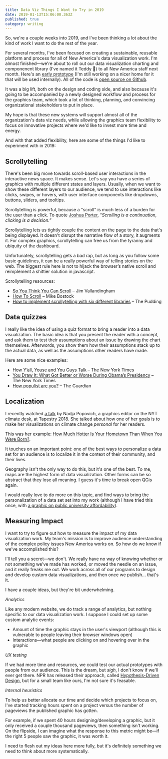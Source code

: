 ```yaml
---
title: Data Viz Things I Want to Try in 2019
date: 2019-01-13T15:06:00.363Z
published: true
category: writing
---
```


So, we're a couple weeks into 2019, and I've been thinking a lot about the kind of work I want to do the rest of the year.

For several months, I've been focused on creating a sustainable, reusable platform and process for all of New America's data visualization work. I'm almost finished—we're about to roll out our data visualization charting and componenent library (I've named it Teddy 😬) to all New America staff next month. Here's an [early prototype](https://data.newamerica.org/component-library/) (I'm still working on a nicer home for it that will be used internally). All of the code is [open source on Github](https://github.com/lorenries/teddy).

It was a big lift, both on the design and coding side, and also because it's going to be accompanied by a newly designed workflow and process for the graphics team, which took a lot of thinking, planning, and convincing organizational stakeholders to put in place.

My hope is that these new systems will support almost all of the organization's data viz needs, while allowing the graphics team flexibility to focus on innovative projects where we'd like to invest more time and energy.

And with that added flexibility, here are some of the things I'd like to experiment with in 2019:

## Scrollytelling

There's been big move towards scroll-based user interactions in the interactive news space. It makes sense. Let's say you have a series of graphics with multiple different states and layers. Usually, when we want to show these different layers to our audience, we tend to use interactions like clicks, swipes, or hovers, with user interface components like dropdowns, buttons, sliders, and tooltips.

Scrollytelling is powerful, because a "scroll" is much less of a burden for the user than a click. To quote [Joshua Porter](http://bokardo.com/archives/scrolling-easier-clicking/), “_Scrolling is a continuation, clicking is a decision._”

Scrollytelling lets us tightly couple the content on the page to the data that's being displayed. It doesn't disrupt the narrative flow of a story, it augments it. For complex graphics, scrollytelling can free us from the tyranny and ubiquity of the dashboard.

Unfortunately, scrollytelling gets a bad rap, but as long as you follow some basic guidelines, it can be a really powerful way of telling stories on the web. The biggest rule here is not to hijack the browser’s native scroll and reimplement a shittier solution in javascript.

Scrollytelling resources:

- [So You Think You Can Scroll](https://www.youtube.com/watch?v=fYQGgaE_b4I) – Jim Vallandingham
- [How To Scroll](https://bost.ocks.org/mike/scroll/) – Mike Bostock
- [How to implement scrollytelling with six different libraries](https://pudding.cool/process/how-to-implement-scrollytelling/) – The Pudding

## Data quizzes

I really like the idea of using a quiz format to bring a reader into a data visualization. The basic idea is that you present the reader with a concept, and ask them to test their assumptions about an issue by drawing the chart themselves. Afterwords, you show them how their assumptions stack up to the actual data, as well as the assumptions other readers have made.

Here are some nice examples:

- [How Y’all, Youse and You Guys Talk](https://www.nytimes.com/interactive/2014/upshot/dialect-quiz-map.html) – The New York Times
- [You Draw It: What Got Better or Worse During Obama’s Presidency](https://www.nytimes.com/interactive/2017/01/15/us/politics/you-draw-obama-legacy.html) – The New York Times
- [How populist are you?](https://www.theguardian.com/world/ng-interactive/2018/nov/21/how-populist-are-you-quiz) – The Guardian

## Localization

I recently watched [a talk](https://www.youtube.com/watch?v=wnNiC4fG6wA) by Nadja Popovich, a graphics editor on the NYT climate desk, at Tapestry 2018. She talked about how one of her goals is to make her visualizations on climate change _personal_ for her readers.

This was her example: [How Much Hotter Is Your Hometown Than When You Were Born?](https://www.nytimes.com/interactive/2018/08/30/climate/how-much-hotter-is-your-hometown.html).

It touches on an important point: one of the best ways to personalize a data set for an audience is to localize it in the context of their community, and their lives.

Geography isn't the only way to do this, but it's one of the best. To me, maps are the highest form of data visualization. Other forms can be so abstract that they lose all meaning. I guess it's time to break open QGis again.

I would really love to do more on this topic, and find ways to bring the personalization of a data set set into my work (although I have tried this once, with [a graphic on public university affordability](https://www.newamerica.org/education-policy/reports/undermining-pell-iv/public-university-trends/#viz__1)).

## Measuring Impact

I want to try to figure out how to measure the impact of my data visualization work. My team's mission is to improve audience understanding of the complex policy issues New America works on. So how do we know if we've accomplished this?

I'll tell you a secret—we don't. We really have no way of knowing whether or not something we've made has worked, or moved the needle on an issue, and it really freaks me out. We work across all of our programs to design and develop custom data visualizations, and then once we publish... that's it.

I have a couple ideas, but they're bit underwhelming.

_Analytics_

Like any modern website, we do track a range of analytics, but nothing specific to our data visualization work. I suppose I could set up some custom analytic events:

- Amount of time the graphic stays in the user's viewport (although this is vulnerable to people leaving their browser windows open)
- Interactions—what people are clicking on and hovering over in the graphic

_UX testing_

If we had more time and resources, we could test our actual prototypes with people from our audience. This is the dream, but _sigh_, I don't know if we'll ever get there. NPR has released their approach, called [Hypothesis-Driven Design](https://training.npr.org/digital/take-our-playbook-nprs-guide-to-building-immersive-storytelling-projects/), but for a small team like ours, I'm not sure it's feasable.

_Internal heuristics_

To help us better allocate our time and decide which projects to focus on, I've started tracking hours spent on a project versus the number of pageviews the published graphic has gotten.

For example, if we spent 40 hours designing/developing a graphic, but it only received a couple thousand pageviews, then something isn't working. On the flipside, I can imagine what the response to this metric might be—if the right 5 people saw the graphic, it was worth it.

I need to flesh out my ideas here more fully, but it's definitely something we need to think about more systematically.
